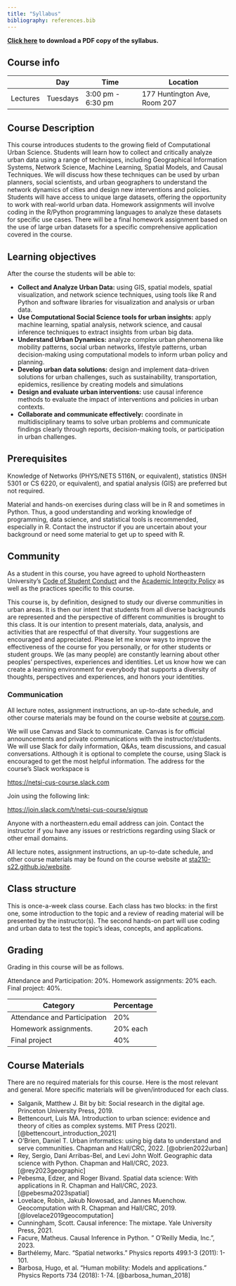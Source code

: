 ```yaml
---
title: "Syllabus"
bibliography: references.bib
---
```


[**Click here**](/documents/Computational-Urban-Science.pdf "PDF of syllabus") **to download a PDF copy of the syllabus.**

## Course info

|          | Day      | Time              | Location                     |
|----------|----------|-------------------|------------------------------|
| Lectures | Tuesdays | 3:00 pm - 6:30 pm | 177 Huntington Ave, Room 207 |

## Course Description

This course introduces students to the growing field of Computational Urban Science. Students will learn how to collect and critically analyze urban data using a range of techniques, including Geographical Information Systems, Network Science, Machine Learning, Spatial Models, and Causal Techniques. We will discuss how these techniques can be used by urban planners, social scientists, and urban geographers to understand the network dynamics of cities and design new interventions and policies. Students will have access to unique large datasets, offering the opportunity to work with real-world urban data. Homework assignments will involve coding in the R/Python programming languages to analyze these datasets for specific use cases. There will be a final homework assignment based on the use of large urban datasets for a specific comprehensive application covered in the course.

## Learning objectives

After the course the students will be able to:

-   **Collect and Analyze Urban Data:** using GIS, spatial models, spatial visualization, and network science techniques, using tools like R and Python and software libraries for visualization and analysis or urban data.
-   **Use Computational Social Science tools for urban insights:** apply machine learning, spatial analysis, network science, and causal inference techniques to extract insights from urban big data.
-   **Understand Urban Dynamics:** analyze complex urban phenomena like mobility patterns, social urban networks, lifestyle patterns, urban decision-making using computational models to inform urban policy and planning.
-   **Develop urban data solutions:** design and implement data-driven solutions for urban challenges, such as sustainability, transportation, epidemics, resilience by creating models and simulations
-   **Design and evaluate urban interventions:** use causal inference methods to evaluate the impact of interventions and policies in urban contexts.
-   **Collaborate and communicate effectively:** coordinate in multidisciplinary teams to solve urban problems and communicate findings clearly through reports, decision-making tools, or participation in urban challenges.

## Prerequisites

Knowledge of Networks (PHYS/NETS 5116N, or equivalent), statistics (INSH 5301 or CS 6220, or equivalent), and spatial analysis (GIS) are preferred but not required.

Material and hands-on exercises during class will be in R and sometimes in Python. Thus, a good understanding and working knowledge of programming, data science, and statistical tools is recommended, especially in R. Contact the instructor if you are uncertain about your background or need some material to get up to speed with R.

## Community

As a student in this course, you have agreed to uphold Northeastern University's [Code of Student Conduct](https://catalog.northeastern.edu/handbook/code-student-conduct/) and the [Academic Integrity Policy](https://catalog.northeastern.edu/handbook/policies-regulations/academic-integrity/) as well as the practices specific to this course.

This course is, by definition, designed to study our diverse communities in urban areas. It is then our intent that students from all diverse backgrounds are represented and the perspective of different communities is brought to this class. It is our intention to present materials, data, analysis, and activities that are respectful of that diversity. Your suggestions are encouraged and appreciated. Please let me know ways to improve the effectiveness of the course for you personally, or for other students or student groups. We (as many people) are constantly learning about other peoples' perspectives, experiences and identities. Let us know how we can create a learning environment for everybody that supports a diversity of thoughts, perspectives and experiences, and honors your identities.

### Communication

All lecture notes, assignment instructions, an up-to-date schedule, and other course materials may be found on the course website at [course.com](course/website).

We will use Canvas and Slack to communicate. Canvas is for official announcements and private communications with the instructor/students. We will use Slack for daily information, Q&As, team discussions, and casual conversations. Although it is optional to complete the course, using Slack is encouraged to get the most helpful information. The address for the course’s Slack workspace is

<https://netsi-cus-course.slack.com>

Join using the following link:

<https://join.slack.com/t/netsi-cus-course/signup>

Anyone with a northeastern.edu email address can join. Contact the instructor if you have any issues or restrictions regarding using Slack or other email domains.

All lecture notes, assignment instructions, an up-to-date schedule, and other course materials may be found on the course website at [sta210-s22.github.io/website](https://sta210-s22.github.io/website).

## Class structure

This is once-a-week class course. Each class has two blocks: in the first one, some introduction to the topic and a review of reading material will be presented by the instructor(s). The second hands-on part will use coding and urban data to test the topic’s ideas, concepts, and applications.

## Grading

Grading in this course will be as follows.

Attendance and Participation: 20%. Homework assignments: 20% each. Final project: 40%.

| **Category**                 | **Percentage** |
|------------------------------|----------------|
| Attendance and Participation | 20%            |
| Homework assignments.        | 20% each       |
| Final project                | 40%            |

## Course Materials

There are no required materials for this course. Here is the most relevant and general. More specific materials will be given/introduced for each class.

-   Salganik, Matthew J. Bit by bit: Social research in the digital age. Princeton University Press, 2019.
-   Bettencourt, Luís MA. Introduction to urban science: evidence and theory of cities as complex systems. MIT Press (2021). [@bettencourt_introduction_2021]
-   O'Brien, Daniel T. Urban informatics: using big data to understand and serve communities. Chapman and Hall/CRC, 2022. [@obrien2022urban]
-   Rey, Sergio, Dani Arribas-Bel, and Levi John Wolf. Geographic data science with Python. Chapman and Hall/CRC, 2023. [@rey2023geographic]
-   Pebesma, Edzer, and Roger Bivand. Spatial data science: With applications in R. Chapman and Hall/CRC, 2023. [@pebesma2023spatial]
-   Lovelace, Robin, Jakub Nowosad, and Jannes Muenchow. Geocomputation with R. Chapman and Hall/CRC, 2019. [@lovelace2019geocomputation]
-   Cunningham, Scott. Causal inference: The mixtape. Yale University Press, 2021.
-   Facure, Matheus. Causal Inference in Python. " O'Reilly Media, Inc.", 2023.
-   Barthélemy, Marc. "Spatial networks." Physics reports 499.1-3 (2011): 1-101.
-   Barbosa, Hugo, et al. "Human mobility: Models and applications." Physics Reports 734 (2018): 1-74. [@barbosa_human_2018]
